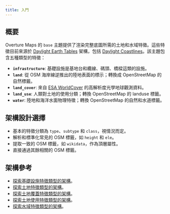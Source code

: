 ```yaml
---
title: 入門
---
```


## 概要

Overture Maps 的 `base` 主題提供了渲染完整底圖所需的土地和水域特徵。這些特徵目前來源於 [Daylight Earth Tables](https://daylightmap.org/earth/) 架構，包括 [Daylight Coastlines](https://daylightmap.org/coastlines.html)。該主題包含五種類型的特徵：

- **`infrastructure`**: 基礎設施是基地台和纜線、碼頭、橋樑這類的設施。
- **`land`**: 從 OSM 海岸線逆推出的陸地表面的標示；轉換成 OpenStreetMap 的自然標籤。
- **`land_cover`**: 來自 [ESA WorldCover](https://esa-worldcover.org/en) 的高解析度光學地球觀測資料。
- **`land_use`**: 人類對土地的使用分類；轉換 OpenStreetMap 的 landuse 標籤。
- **`water`**: 陸地和海洋水面物理特徵；轉換 OpenStreetMap 的自然和水道標籤。

## 架構設計選擇

- 基本的特徵分類為 `type`、`subtype` 和 `class`，視情況而定。
- 解析和標準化常見的 OSM 標籤，如 `height` 和 `ele`。
- 提取一致的 OSM 標籤，如 `wikidata`，作為頂層屬性。
- 直接通過其餘相關的 OSM 標籤。

## 架構參考

- [探索基礎設施特徵類型的架構](/schema/reference/base/infrastructure)。
- [探索土地特徵類型的架構](/schema/reference/base/land)。
- [探索土地覆蓋特徵類型的架構](/schema/reference/base/land_cover)。
- [探索土地使用特徵類型的架構](/schema/reference/base/land_use)。
- [探索水域特徵類型的架構](/schema/reference/base/water)。
